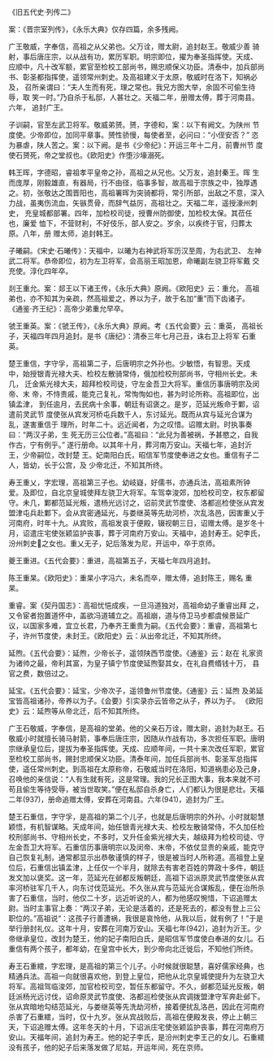 

《旧五代史·列传二》

案：《晋宗室列传》，《永乐大典》仅存四篇，余多残阙。

广王敬威，字奉信，高祖之从父弟也。父万诠，赠太尉，追封赵王。敬威少善 骑射，事后唐庄宗，以从战有功，累历军职。明宗即位，擢为奉圣指挥使。天成、 应顺中，凡十改军额，累官至检校工部尚书，赐忠顺保义功臣。清泰中，加兵部尚 书、彰圣都指挥使，遥领常州刺史。及高祖建义于太原，敬威时在洛下，知祸必及， 召所亲谓曰：“夫人生而有死，理之常也。我兄方图大举，余固不可偷生待辱，取 笑一时。”乃自杀于私邸，人甚壮之。天福二年，册赠太傅，葬于河南县。六年， 追封广王。

子训嗣，官至左武卫将军。敬威弟赟。赟，字德和，案：以下有阙文。为陕州 节度使。少帝即位，加同平章事。赟性骄慢，每使者至，必问曰：“小侄安否？” 恣为暴虐，陕人苦之。案：以下阙。是书《少帝纪》：开运三年十二月，前曹州节 度使石赟死，帝之堂叔也。《欧阳史》作堕沙壕溺死。

韩王晖，字德昭，睿祖孝平皇帝之孙，高祖之从兄也。父万友，追封秦王。晖 生而庞厚，刚毅雄直，有器局，行不由径，临事多智，故高祖于宗族之中，独厚遇 之。初，张敬达之围晋阳也，高祖署晖为突骑都将，常引所部，出敌之不意，深入 力战，虽夷伤流血，矢镞贯骨，而辞气益厉，高祖壮之。天福二年，遥授濠州刺史， 充皇城都部署。四年，加检校司徒，授曹州防御使，加检校太保。其莅任也，廉爱 恤下，不营财利，不好伎乐，部人安之。岁余，以疾终于官，归葬太原。八年，册 赠太师，追封韩王。

子曦嗣。《宋史·石曦传》：天福中，以曦为右神武将军历汉至周，为右武卫、 左神武二将军。恭帝即位，初为左卫将军，会高丽王昭加恩，命曦副左骁卫将军戴 交充使。淳化四年卒。

剡王重允。案：郯王以下诸王传，《永乐大典》原阙。《欧阳史》云：重允， 高祖弟也，亦不知其为亲疏，然高祖爱之，养以为子，故于名加“重”而下齿诸子。 《通鉴·齐王纪》：高帝少弟重允早卒。

虢王重英。案：《虢王传》，《永乐大典》原阙。考《五代会要》云：重英， 高祖长子，天福四年四月追封。是书《唐纪》：清泰三年七月己丑，诛右卫上将军 石重英。

楚王重信，字守孚，高祖第二子，后唐明宗之外孙也。少敏悟，有智思。天成 中，始授银青光禄大夫、检校左散骑常侍，俄加检校刑部尚书，守相州长史。未几， 迁金紫光禄大夫，超拜检校司徒，守左金吾卫大将军。重信历事唐明宗及闵帝、末 帝，不恃贵戚，能克己复礼，常恂恂如也，甚为时论所称。高祖即位，出镇孟津， 到任逾月，去民病十余事，朝廷有诏褒之。是岁，范延光叛命于鄴，诏遣前灵武节 度使张从宾发河桥屯兵数千人，东讨延光。既而从宾与延光合谋为乱，遂害重信于 理所，时年二十。远近闻者，为之叹惜。诏赠太尉。时执事奏曰：“两汉子弟，生 死无历三公位者。”高祖曰：“此兒为善被祸，予甚愍之，自我作古，宁有例乎。” 遂行册命。以其年十月，葬河南万安山。天福七年，追封沂王，少帝嗣位，改封楚 王。妃南阳白氏，昭信军节度使奉进之女也。重信有子二人，皆幼，长于公宫，及 少帝北迁，不知其所终。

寿王重乂，字宏理，高祖第三子也。幼岐嶷，好儒书，亦通兵法，高祖素所钟 爱。及即位，自北京皇城使拜左骁卫大将军。车驾幸浚郊，加检校司空，权东都留 守。未几，鄴都范延光叛，遣杨光远讨之，诏前灵武节度使、洛都巡检使张从宾发 盟津屯兵赴鄴下。会从宾密通延光，与娄继英等先劫河桥，次乱洛邑，因害重乂于 河南府，时年十九。从宾败，高祖发哀于便殿，辍视朝三日，诏赠太傅。是岁冬十 月，诏遣庄宅使张颖监护丧事，葬于河南府万安山。天福中，追封寿王。妃李氏， 汾州刺史之女也。重乂无子，妃后落发为尼，开运中，卒于京师。

夔王重进。《五代会要》：重进，高祖第五子，天福七年四月追封。

陈王重杲。《欧阳史》：重杲小字冯六，未名而卒，赠太傅，追封陈王，赐名 重杲。

重睿。案《契丹国志》：高祖忧悒成疾，一旦冯道独对，高祖命幼子重睿出拜 之，又令宦者抱置道怀中，盖欲冯道辅立之。高祖崩，道与侍卫马步都虞候景延广 议，以国家多难，宜立长君，乃奉齐王重贵为嗣。《五代会要》：重睿，高祖第七 子，许州节度使，未封王。《欧阳史》云：从出帝北迁，不知其所终。

延煦。《五代会要》：延煦，少帝长子，遥领陕西节度使。《通鉴》云：赵在 礼家资为诸帅之最，帝利其富，为皇子镇宁节度使延煦娶其女，在礼自费缗钱十万， 县官之费，数倍过之。

延宝。《五代会要》：延宝，少帝次子，遥领鲁州节度使。《通鉴》云：延煦 及弟延宝皆高祖诸孙，帝养以为子。《会要》引实录亦云皆帝之从子，养以为子。 《欧阳史》云：延煦等从帝北迁，后不知其所终。

广王石敬威，字奉信，是高祖的堂弟。他的父亲石万诠，赠太尉，追封为赵王。石敬威小时就擅长骑马射箭，事奉后唐庄宗，因随从作战有功，多次担任军职。唐明宗继承皇位后，提拔为奉圣指挥使。天成、应顺年间，一共十来次改任军职，累官至检校工部尚书，赐封忠顺保义功臣。清泰年间，加任兵部尚书、彰圣军总指挥使，遥任常州刺史。到高祖在太原称帝，石敬威当时在洛阳，知道祸患必及己身，召唤他的亲信说：“人有生就有死，这是常理。我的兄长正图大事，我本来就不可苟且偷生等待受辱，被当世取笑。”便在私邸自杀身亡，人们都认为很是悲壮。天福二年(937)，册命追赠太傅，安葬在河南县。六年(941)，追封为广王。

楚王石重信，字守孚，是高祖的第二个儿子，也就是后唐明宗的外孙。小时就聪慧颖悟，有机智谋略。天成年间，始任银青光禄大夫、检校左散骑常侍，不久加任检校刑部尚书、守相州长史，不多时，又升任金紫光禄大夫，越级拜为检校司徒、守左金吾卫大将军。石重信历事唐明宗以及闵帝、末帝，不依仗显贵的亲戚，能克守自己恢复礼制，通常都显示出恭敬谨慎的样子，很是被当时人所称道。高祖登上皇位后，石重信出镇孟津，上任仅一个半月，就除去有害老百姓的弊政十多件，朝廷发文加以褒奖。这一年，范延光在邺都反叛朝廷，高祖下诏派原灵武节度使张从宾率河桥驻军几千人，向东讨伐范延光。不久张从宾与范延光合谋叛乱，便在治所杀害了石重信，当时，他仅二十岁，远近听说的人，都为他感叹惋惜，下诏追赠太尉。当时主事官上奏：“两汉子弟，无论是活着的，还是死去的，都没有登上三公职位的。”高祖说“：这孩子行善遭祸，我很是哀怜他，从我以后，就有例了！”于是举行册封礼仪。这年十月，安葬在河南万安山。天福七年(942)，追封为沂王。少帝继承皇位，改封为楚王，他的妃子南阳白氏，是昭信军节度使白奉进的女儿。石重信有两个孩子，都年幼，在皇宫中长大，到少帝向北迁徙后，不知他们所终。

寿王石重繧，字宏理，是高祖的第三个儿子。小时候就很聪慧，喜好儒家经典，也精通兵法。高祖一向就很喜欢他，到登上皇位，把他从北京皇城使提升为左骁卫大将军。高祖驾临浚郊，加官检校司空，暂任东都留守。不久，邺都范延光反叛，朝廷派杨光远讨伐，诏命原灵武节度使、洛都巡检使张从宾调拨盟津守军奔赴邺下。张从宾暗地勾结范延光，与娄继英等先洗劫河桥，接着便扰乱洛邑，因此在河南府杀害了石重繧，当时，仅十九岁。张从宾战败后，高祖在便殿发丧，停止上朝三天，下诏追赠太傅。这年冬天的十月，下诏派庄宅使张颖监护丧事，葬在河南府万安山。天福年间，追封为寿王。他的妃子李氏，是汾州刺史李王己的女儿。石重繧没有孩子，他的妃子后来落发做了尼姑，开运年间，死在京师。

